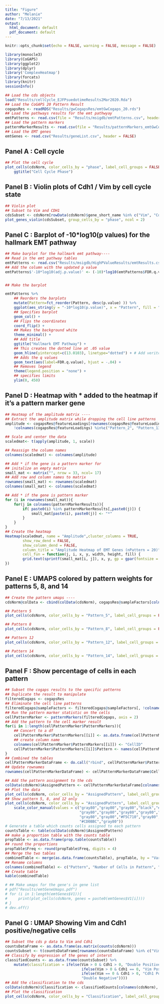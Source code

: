```yaml
---
title: "Figure"
author: "Melanie"
date: "7/13/2021"
output:
  html_document: default
  pdf_document: default
---
```


```r
knitr::opts_chunk$set(echo = FALSE, warning = FALSE, message = FALSE)
```

```r
library(monocle3)
library(CoGAPS)
library(ggplot2)
library(dplyr)
library('ComplexHeatmap')
library(forcats)
library(knitr)
sessionInfo()
```

```r
## Load the cds objects
load("Results/cellCycle_EJFPsuedotimeResults2Mar2020.Rda")
## Load the CoGAPS 20 Pattern Result
cogapsRes <- readRDS("Results/gwCogapsRes/emtGwCogaps_20.rds")
## Load the pathways results for the emt pathwyay
emtPatterns <- read.csv(file = "Results/msigdb/emtPatterns.csv", header = TRUE)
## Load the pattern markers
patternMarkerResults <- read.csv(file = "Results/patternMarkers_emtGwCogaps_20.csv")
## Load the EMT genes
emtGenes <- read.csv("Results/geneList.csv", header = FALSE)
```

## Panel A : Cell cycle
```r
## Plot the cell cycle
plot_cells(cdsNorm, color_cells_by = "phase", label_cell_groups = FALSE) +
    ggtitle("Cell Cycle Phase")
```


## Panel B : Violin plots of Cdh1 / Vim by cell cycle state
```r
## Violin plot
## Subset to Vim and CDH1
cdsSubset <- cdsNorm[rowData(cdsNorm)$gene_short_name %in% c("Vim", "Cdh1"), ]
plot_genes_violin(cdsSubset, group_cells_by = "phase", ncol = 2)
```

## Panel C : Barplot of -10*log10(p values) for the hallmark EMT pathway
```r
## Make barplot for the hallmark emt pathway----
## Read in the emt pathway tables
emtPatterns <- read.csv("Results/msigdb/HighPValueResults/emtResults.csv")
## Add the column with the updated p value
emtPatterns$'-10*log10(adj.p.value)' <- (-10)*log10(emtPatterns$FDR.q.value)


## Make the barplot

emtPatterns %>% 
    ## Reorders the barplots
    mutate(Pattern=fct_reorder(Pattern, desc(p.value) )) %>%
    ggplot(aes_string(y = "-10*log10(p.value)", x = "Pattern", fill = "Pattern")) +
    ## Specifies barplot
    geom_col() +
    ## Flips the coordinates
    coord_flip() +
    ## Makes the background white
    theme_minimal() +
    ## Add title
    ggtitle("Hallmark EMT Pathway") +
    ## This creates the dotted line at .05 value 
    geom_hline(yintercept=c(13.0103), linetype="dotted") + # Add veritcle line to show significances
    ## Adds the q values
    geom_text(aes(label=FDR.q.value), hjust = -.04) +
    ## Removes legend
    theme(legend.position = "none") +
    ## specifies limits 
    ylim(0, 450)

```


## Panel D : Heatmap with * added to the heatmap if it's a pattern marker gene 
```r
## Heatmap of the amplitude matrix ----
## Extract the amplitude matrix while dropping the cell line patterns
amplitude <- cogapsRes@featureLoadings[rownames(cogapsRes@featureLoadings) %in% emtGenes$V1, 
    !colnames(cogapsRes@featureLoadings) %in%c("Pattern_2", "Pattern_13")]

## Scale and center the data
scaledmat<- t(apply(amplitude, 1, scale))

## Reassign the column names
colnames(scaledmat) <- colnames(amplitude)

## Add * if the gene is a pattern marker for 
## initalize an empty matrix
small_mat <- matrix("", nrow = 33, ncol= 17)
## Add row and column names to matrix
rownames(small_mat) <- rownames(scaledmat)
colnames(small_mat) <- colnames(scaledmat)

## Add * if the gene is pattern marker
for (i in rownames(small_mat)){
    for(j in colnames(patternMarkerResults)){
        if( paste0(i) %in% patternMarkerResults[,paste0(j)]) {
            small_mat[paste(i), paste0(j)] <- "*"
        }
    }
}
## Create the heatmap
Heatmap(scaledmat, name = "Amplitude",cluster_columns = TRUE,
        show_row_dend = FALSE, 
        show_column_dend = FALSE,
        column_title = "Amplitude Heatmap of EMT Genes (nPattern = 20)",
        cell_fun = function(j, i, x, y, width, height, fill) {
        grid.text(sprintf(small_mat[i, j]), x, y, gp = gpar(fontsize = 10))
})


```


## Panel E : UMAPS colored by pattern weights for patterns 5, 8, and 14 
```r
## Create the pattern umaps ----
cdsNorm@colData <- cbind(colData(cdsNorm), cogapsRes@sampleFactors[colnames(cdsNorm), ])

## Pattern 5
plot_cells(cdsNorm, color_cells_by = "Pattern_5", label_cell_groups = FALSE)

## Pattern 8
plot_cells(cdsNorm, color_cells_by = "Pattern_8", label_cell_groups = FALSE)

## Pattern 12
plot_cells(cdsNorm, color_cells_by = "Pattern_12", label_cell_groups = FALSE) 

## Pattern 14
plot_cells(cdsNorm, color_cells_by = "Pattern_14", label_cell_groups = FALSE)
```


## Panel F : Show percentage of cells in each pattern
```r
## Subset the cogaps results to the specific patterns
## Duplicate the result to manipulate 
filteredCogaps <- cogapsRes
## Eliminate the cell line patterns
filteredCogaps@sampleFactors <- filteredCogaps@sampleFactors[, !colnames(filteredCogaps@sampleFactors) %in%c("Pattern_2", "Pattern_13")]
## Run the pattern marker statistic on the cells 
cellPatternMarker <- patternMarkers(filteredCogaps, axis = 2)
## Add the pattern to the cell marker result
for(i in 1:length(cellPatternMarker$PatternMarkers)){
    ## Concert to a df
    cellPatternMarker$PatternMarkers[[i]] <- as.data.frame(cellPatternMarker$PatternMarkers[[i]])
    ## create column name
    colnames(cellPatternMarker$PatternMarkers[[i]]) <- "CellID"
    cellPatternMarker$PatternMarkers[[i]]$Pattern <- names(cellPatternMarker$PatternMarkers[i])
}
## Combined the tables
cellPatternMarkerDataFrame <- do.call("rbind", cellPatternMarker$PatternMarkers)
## Update rownames
rownames(cellPatternMarkerDataFrame) <- cellPatternMarkerDataFrame$CellID

## Add the pattern assignment to the cds
colData(cdsNorm)$AssignedPattern <- cellPatternMarkerDataFrame[colnames(cdsNorm), "Pattern"]
## Plot the data
plot_cells(cdsNorm, color_cells_by = "AssignedPattern", label_cell_groups = FALSE)
## Show pattern 5, 8, and 12 only
plot_cells(cdsNorm, color_cells_by = "AssignedPattern", label_cell_groups = FALSE) +
    scale_color_manual(values = c("gray80","gray80","gray80","black","#2297E6",
                                  "gray80","gray80","gray80","gray80","gray80",
                                  "gray80","gray80","#F5C710","gray80","gray80",
                                  "#CD0BBC","gray80"))
# Generate a table which counts cells assigned to each pattern
countsTable <- table(colData(cdsNorm)$AssignedPattern)
## make a proportion table with the counts table
propTable <- as.data.frame(prop.table(countsTable))
## round the proportions
propTable$Freq <- round(propTable$Freq, digits = 4)
## Merge the two tables
combinedTable <- merge(as.data.frame(countsTable), propTable, by = "Var1")
## Rename columns
colnames(combinedTable) <- c("Pattern", "Number of Cells in Pattern", "Proportion of Cells in Pattern")
## Create table
kable(combinedTable)

```

```r
# ## Make umaps for the gene's in gene list
# pdf("Results/emtGeneUmaps.pdf")
# for (i in 1:length(emtGenes$V1)){
#     print(plot_cells(cdsNorm, genes = paste0(emtGenes$V1[i])))
# }
# dev.off()

```
## Panel G : UMAP Showing Vim and Cdh1 positive/negative cells
```r
## Subset the cds p data to Vim and Cdh1
countsDataFrame <- as.data.frame(as.matrix(counts(cdsNorm)))
countsSubset <- t(countsDataFrame[rownames(countsDataFrame) %in% c("Vim", "Cdh1"), ])
## Classify by expression of the genes of interst
classifiedCounts <- as.data.frame(countsSubset) %>%
    mutate(classification = ifelse(Vim > 0 & Cdh1 > 0, "Double Positive",
                                   ifelse(Vim > 0 & Cdh1 == 0, "Vim Positive",
                                   ifelse(Vim == 0 & Cdh1 > 0, "Cdh1 Positive",
                                   "Double Negative"))))
## Add the classification to the cds
colData(cdsNorm)$Classification <- classifiedCounts[colnames(cdsNorm), "classification"]
## Plot the classification
plot_cells(cdsNorm, color_cells_by = "Classification", label_cell_groups = FALSE)
```

